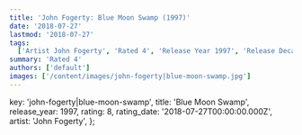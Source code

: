 ```yaml
---
title: 'John Fogerty: Blue Moon Swamp (1997)'
date: '2018-07-27'
lastmod: '2018-07-27'
tags:
  ['Artist John Fogerty', 'Rated 4', 'Release Year 1997', 'Release Decade 1990']
summary: 'Rated 4'
authors: ['default']
images: ['/content/images/john-fogerty|blue-moon-swamp.jpg']
---
```


  key: 'john-fogerty|blue-moon-swamp',
  title: 'Blue Moon Swamp',
  release_year: 1997,
  rating: 8,
  rating_date: '2018-07-27T00:00:00.000Z',
  artist: 'John Fogerty',
};

<MusicRating data={data} />
